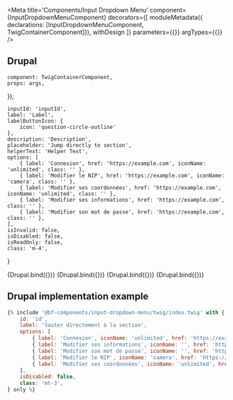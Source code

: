 
<Meta
    title='Components/Input Dropdown Menu'
    component={InputDropdownMenuComponent}
    decorators={[
        moduleMetadata({ declarations: [InputDropdownMenuComponent, TwigContainerComponent]}),
        withDesign
    ]}
    parameters={{}}
    argTypes={{}}
/>


<ArgsTable of={InputDropdownMenuComponent} />


## Drupal

    component: TwigContainerComponent,
    props: args,
});

    inputId: 'inputId',
    label: 'Label',
    labelButtonIcon: {
        icon: 'question-circle-outline'
    },
    description: 'Description',
    placeholder: 'Jump directly to section',
    helperText: 'Helper Text',
    options: [
        { label: 'Connexion', href: 'https://example.com', iconName: 'unlimited', class: '' },
        { label: 'Modifier le NIP', href: 'https://example.com', iconName: 'camera', class: '' },
        { label: 'Modifier ses coordonnées', href: 'https://example.com', iconName: 'unlimited', class: '' },
        { label: 'Modifier ses informations', href: 'https://example.com', class: '' },
        { label: 'Modifier son mot de passe', href: 'https://example.com', class: '' },
    ],
    isInvalid: false,
    isDisabled: false,
    isReadOnly: false,
    class: 'm-4',
}

<Canvas withSource='none'>
    <Story
        name='Drupal'
        args={{
            elementPath: 'components/input-dropdown-menu/_doc/template.drupal',
            ...commonProps
        }}
    >
        {Drupal.bind({})}
    </Story>
</Canvas>

<Canvas withSource='none'>
    <Story
        name='Drupal - with isInvalid'
        args={{
            elementPath: 'components/input-dropdown-menu/_doc/template.drupal',
            ...commonProps,
            isInvalid: true,
            errorMessage: 'Error message.'
        }}
    >
        {Drupal.bind({})}
    </Story>
</Canvas>

<Canvas withSource='none'>
    <Story
        name='Drupal - with isDisabled'
        args={{
            elementPath: 'components/input-dropdown-menu/_doc/template.drupal',
            ...commonProps,
            isDisabled: true,
        }}
    >
        {Drupal.bind({})}
    </Story>
</Canvas>

<Canvas withSource='none'>
    <Story
        name='Drupal - with isReadOnly'
        args={{
            elementPath: 'components/input-dropdown-menu/_doc/template.drupal',
            ...commonProps,
            isReadOnly: true,
        }}
    >
        {Drupal.bind({})}
    </Story>
</Canvas>

## Drupal implementation example

```jsx
{% include '@bf-components/input-dropdown-menu/twig/index.twig' with {
    id: 'id',
    label: 'Sauter directement à la section',
    options: [
        { label: 'Connexion', iconName: 'unlimited', href: 'https://example.com', class: '' },
        { label: 'Modifier ses informations', iconName: '', href: 'https://example.com', class: '' },
        { label: 'Modifier son mot de passe', iconName: '', href: 'https://example.com', class: '' },
        { label: 'Modifier le NIP', iconName: 'camera', href: 'https://example.com', class: '' },
        { label: 'Modifier ses coordonnées', iconName: 'unlimited', href: 'https://example.com', class: '' },
    ],
    isDisabled: false,
    class: 'mt-3',
} only %}
```